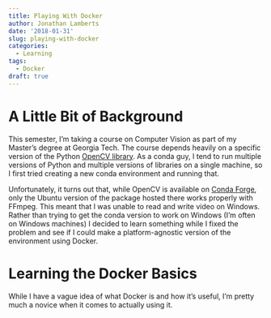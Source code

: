 ```yaml
---
title: Playing With Docker
author: Jonathan Lamberts
date: '2018-01-31'
slug: playing-with-docker
categories:
  - Learning
tags:
  - Docker
draft: true
---
```


# A Little Bit of Background
This semester, I'm taking a course on Computer Vision as part of my Master's degree at Georgia Tech.  The course depends heavily on a specific version of the Python [OpenCV library](https://opencv.org/).  As a conda guy, I tend to run multiple versions of Python and multiple versions of libraries on a single machine, so I first tried creating a new conda environment and running that.

Unfortunately, it turns out that, while OpenCV is available on [Conda Forge](https://anaconda.org/conda-forge/opencv), only the Ubuntu version of the package hosted there works properly with FFmpeg.  This meant that I was unable to read and write video on Windows.  Rather than trying to get the conda version to work on Windows (I'm often on Windows machines) I decided to learn something while I fixed the problem and see if I could make a platform-agnostic version of the environment using Docker.

# Learning the Docker Basics
While I have a vague idea of what Docker is and how it's useful, I'm pretty much a novice when it comes to actually using it.